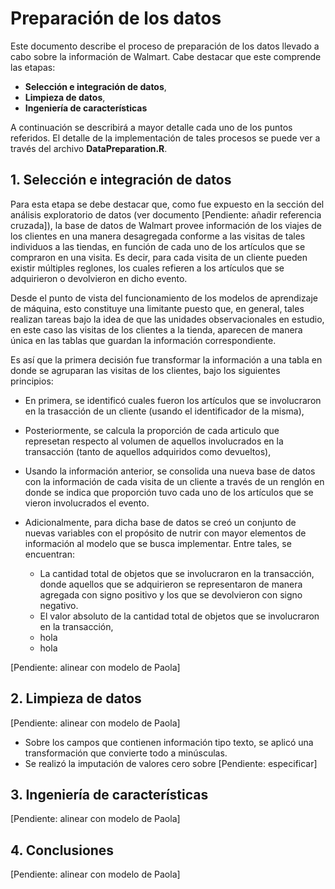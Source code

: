 # Preparación de los datos 

Este documento describe el proceso de preparación de los datos llevado a cabo sobre la información de Walmart. Cabe destacar que este comprende las etapas:

* **Selección e integración de datos**,
* **Limpieza de datos**,
* **Ingeniería de características**

A continuación se describirá a mayor detalle cada uno de los puntos referidos. El detalle de la implementación de tales procesos se puede ver a través del archivo **DataPreparation.R**.


## 1. Selección e integración de datos

Para esta etapa se debe destacar que, como fue expuesto en la sección del análisis exploratorio de datos (ver documento [Pendiente: añadir referencia cruzada]), la base de datos de Walmart provee información de los viajes de los clientes en una manera desagregada conforme a las visitas de tales individuos a las tiendas, en función de cada uno de los artículos que se compraron en una visita. Es decir, para cada visita de un cliente pueden existir múltiples reglones, los cuales refieren a los artículos que se adquirieron o devolvieron en dicho evento.

Desde el punto de vista del funcionamiento de los modelos de aprendizaje de máquina, esto constituye una limitante puesto que, en general, tales realizan tareas bajo la idea de que las unidades observacionales en estudio, en este caso las visitas de los clientes a la tienda, aparecen de manera única en las tablas que guardan la información correspondiente.

Es así que la primera decisión fue transformar la información a una tabla en donde se agruparan las visitas de los clientes, bajo los siguientes principios:

* En primera, se identificó cuales fueron los artículos que se involucraron en la trasacción de un cliente (usando el identificador de la misma),
* Posteriormente, se calcula la proporción de cada articulo que represetan respecto al volumen de aquellos involucrados en la transacción (tanto de aquellos adquiridos como devueltos),
* Usando la información anterior, se consolida una nueva base de datos con la información de cada visita de un cliente a través de un renglón en donde se indica que proporción tuvo cada uno de los artículos que se vieron involucrados el evento.

* Adicionalmente, para dicha base de datos se creó un conjunto de nuevas variables con el propósito de nutrir con mayor elementos de información al modelo que se busca implementar. Entre tales, se encuentran:
  
  * La cantidad total de objetos que se involucraron en la transacción, donde aquellos que se adquirieron se representaron de manera agregada con signo positivo y los que se devolvieron con signo negativo.
  * El valor absoluto de la cantidad total de objetos que se involucraron en la transacción,
  * hola
  * hola
  
[Pendiente: alinear con modelo de Paola]

## 2. Limpieza de datos

[Pendiente: alinear con modelo de Paola]

* Sobre los campos que contienen información tipo texto, se aplicó una transformación que convierte todo a minúsculas.
* Se realizó la imputación de valores cero sobre [Pendiente: especificar]


## 3. Ingeniería de características

[Pendiente: alinear con modelo de Paola]

## 4. Conclusiones

[Pendiente: alinear con modelo de Paola]

